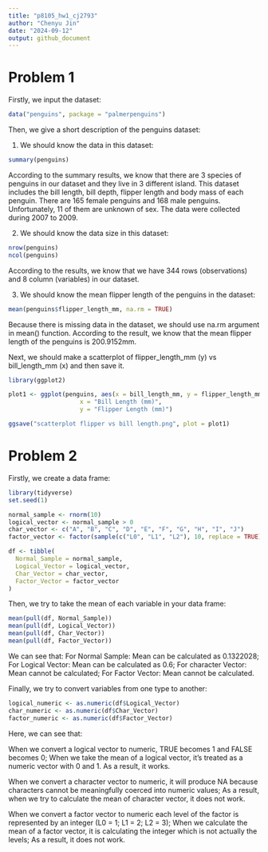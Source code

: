 ```yaml
---
title: "p8105_hw1_cj2793"
author: "Chenyu Jin"
date: "2024-09-12"
output: github_document
---
```


# Problem 1

Firstly, we input the dataset:

```r
data("penguins", package = "palmerpenguins")
```

Then, we give a short description of the penguins dataset:

1. We should know the data in this dataset:
```r
summary(penguins)
```
According to the summary results, we know that there are 3 species of penguins in
our dataset and they live in 3 different island. This dataset includes the bill length,
bill depth, flipper length and body mass of each penguin. There are 165 female penguins
and 168 male penguins. Unfortunately, 11 of them are unknown of sex. The data were
collected during 2007 to 2009.

2. We should know the data size in this dataset:
```r
nrow(penguins)
ncol(penguins)
```
According to the results, we know that we have 344 rows (observations) and 8 column
(variables) in our dataset.

3. We should know the mean flipper length of the penguins in the dataset:
```r
mean(penguins$flipper_length_mm, na.rm = TRUE)
```
Because there is missing data in the dataset, we should use na.rm argument in
mean() function. According to the result, we know that the mean flipper length 
of the penguins is 200.9152mm.

Next, we should make a scatterplot of flipper_length_mm (y) vs bill_length_mm (x)
and then save it.
```r
library(ggplot2)

plot1 <- ggplot(penguins, aes(x = bill_length_mm, y = flipper_length_mm, color = species)) + geom_point() + labs(title = "Scatterplot of Flipper Length vs Bill Length",
                    x = "Bill Length (mm)",
                    y = "Flipper Length (mm)")

ggsave("scatterplot flipper vs bill length.png", plot = plot1)
```
# Problem 2

Firstly, we create a data frame:
```r
library(tidyverse)
set.seed(1)

normal_sample <- rnorm(10)
logical_vector <- normal_sample > 0
char_vector <- c("A", "B", "C", "D", "E", "F", "G", "H", "I", "J")
factor_vector <- factor(sample(c("L0", "L1", "L2"), 10, replace = TRUE))

df <- tibble(
  Normal_Sample = normal_sample,
  Logical_Vector = logical_vector,
  Char_Vector = char_vector,
  Factor_Vector = factor_vector
)
```

Then, we try to take the mean of each variable in your data frame:
```r
mean(pull(df, Normal_Sample))
mean(pull(df, Logical_Vector))
mean(pull(df, Char_Vector))
mean(pull(df, Factor_Vector))
```
We can see that:
For Normal Sample: Mean can be calculated as 0.1322028;
For Logical Vector: Mean can be calculated as 0.6;
For character Vector: Mean cannot be calculated;
For Factor Vector: Mean cannot be calculated.

Finally, we try to convert variables from one type to another:
```r
logical_numeric <- as.numeric(df$Logical_Vector)
char_numeric <- as.numeric(df$Char_Vector)
factor_numeric <- as.numeric(df$Factor_Vector)
```
Here, we can see that:

When we convert a logical vector to numeric, TRUE becomes 1 and FALSE becomes 0;
When we take the mean of a logical vector, it's treated as a numeric vector with 0 and 1.
As a result, it works.

When we convert a character vector to numeric, it will produce NA because characters cannot be meaningfully coerced into numeric values;
As a result, when we try to calculate the mean of character vector, it does not work.

When we convert a factor vector to numeric each level of the factor is represented by an integer (L0 = 1; L1 = 2; L2 = 3);
When we calculate the mean of a factor vector, it is calculating the integer which is not
actually the levels; As a result, it does not work.

